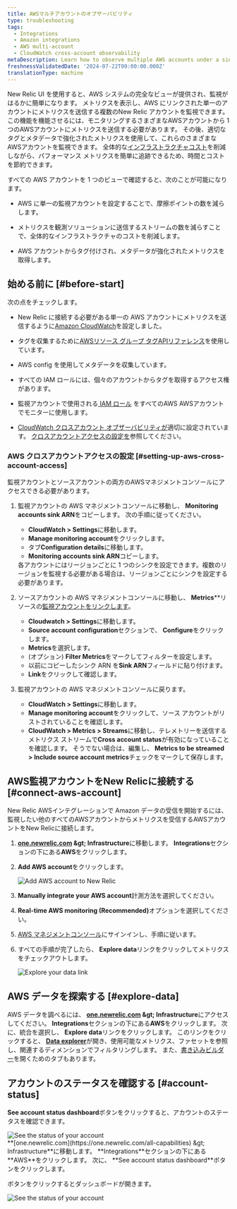 ```yaml
---
title: AWSマルチアカウントのオブザーバビリティ
type: troubleshooting
tags:
  - Integrations
  - Amazon integrations
  - AWS multi-account
  - CloudWatch cross-account observability
metaDescription: Learn how to observe multiple AWS accounts under a single account on the New Relic user interface.
freshnessValidatedDate: '2024-07-22T00:00:00.000Z'
translationType: machine
---
```


New Relic UI を使用すると、AWS システムの完全なビューが提供され、監視がはるかに簡単になります。 メトリクスを表示し、AWS にリンクされた単一のアカウントにメトリクスを送信する複数のNew Relic アカウントを監視できます。この機能を機能させるには、モニタリングするさまざまなAWSアカウントから 1 つのAWSアカウントにメトリクスを送信する必要があります。 その後、適切なタグとメタデータで強化されたメトリクスを使用して、これらのさまざまなAWSアカウントを監視できます。 全体的な[インフラストラクチャ](/docs/data-apis/understand-data/new-relic-data-types/)[コスト](/docs/accounts/accounts-billing/new-relic-one-pricing-billing/data-ingest-billing/)を削減しながら、パフォーマンス メトリクスを簡単に追跡できるため、時間とコストを節約できます。

すべての AWS アカウントを 1 つのビューで確認すると、次のことが可能になります。

* AWS に単一の監視アカウントを設定することで、摩擦ポイントの数を減らします。

* メトリクスを観測ソリューションに送信するストリームの数を減らすことで、全体的なインフラストラクチャのコストを削減します。

* AWS アカウントからタグ付けされ、メタデータが強化されたメトリクスを取得します。

## 始める前に [#before-start]

次の点をチェックします。

* New Relic に接続する必要がある単一の AWS アカウントにメトリクスを送信するように[Amazon CloudWatch](https://aws.amazon.com/cloudwatch/)を設定しました。

* タグを収集するために[AWSリソース グループ タグAPIリファレンス](https://docs.aws.amazon.com/resourcegroupstagging/latest/APIReference/overview.html)を使用しています。

* AWS config を使用してメタデータを収集しています。

* すべての IAM ロールには、個々のアカウントからタグを取得するアクセス権があります。

* 監視アカウントで使用される[ IAM ロール](https://docs.aws.amazon.com/IAM/latest/UserGuide/id_roles.html) をすべてのAWS AWSアカウントでモニターに使用します。

* [CloudWatch クロスアカウント オブザーバビリティが](https://docs.aws.amazon.com/AmazonCloudWatch/latest/monitoring/CloudWatch-Unified-Cross-Account.html)適切に設定されています。 [クロスアカウントアクセスの設定を](#setting-up-aws-cross-account-access)参照してください。

### AWS クロスアカウントアクセスの設定 [#setting-up-aws-cross-account-access]

監視アカウントとソースアカウントの両方のAWSマネジメントコンソールにアクセスできる必要があります。

1. 監視アカウントの AWS マネジメントコンソールに移動し、 <DNT>**Monitoring accounts sink ARN**</DNT>をコピーします。 次の手順に従ってください。

   * <DNT>**CloudWatch &gt; Settings**</DNT>に移動します。
   * <DNT>**Manage monitoring account**</DNT>をクリックします。
   * タブ<DNT>**Configuration details**</DNT>に移動します。
   * <DNT>**Monitoring accounts sink ARN**</DNT>コピーします。

   <Callout variant="important">
     各アカウントにはリージョンごとに 1 つのシンクを設定できます。複数のリージョンを監視する必要がある場合は、リージョンごとにシンクを設定する必要があります。
   </Callout>

2. ソースアカウントの AWS マネジメントコンソールに移動し、 <DNT>**Metrics**\*\*</DNT>リソースの[監視アカウントをリンクします](https://docs.aws.amazon.com/AmazonCloudWatch/latest/monitoring/CloudWatch-Unified-Cross-Account-Setup.html)。

   * <DNT>**Cloudwatch &gt; Settings**</DNT>に移動します。
   * <DNT>**Source account configuration**</DNT>セクションで、 <DNT>**Configure**</DNT>をクリックします。
   * <DNT>**Metrics**</DNT>を選択します。
   * (オプション) <DNT>**Filter Metrics**</DNT>をマークしてフィルターを設定します。
   * 以前にコピーしたシンク ARN を<DNT>**Sink ARN**</DNT>フィールドに貼り付けます。
   * <DNT>**Link**</DNT>をクリックして確認します。

3. 監視アカウントの AWS マネジメントコンソールに戻ります。

   * <DNT>**CloudWatch &gt; Settings**</DNT>に移動します。
   * <DNT>**Manage monitoring account**</DNT>をクリックして、ソース アカウントがリストされていることを確認します。
   * <DNT>**CloudWatch &gt; Metrics &gt; Streams**</DNT>に移動し、テレメトリーを送信するメトリクス ストリームで<DNT>**Cross account status**</DNT>が有効になっていることを確認します。 そうでない場合は、編集し、 <DNT>**Metrics to be streamed &gt; Include source account metrics**</DNT>チェックをマークして保存します。

## AWS監視アカウントをNew Relicに接続する [#connect-aws-account]

New Relic AWSインテグレーションで Amazon データの受信を開始するには、監視したい他のすべてのAWSアカウントからメトリクスを受信するAWSアカウントをNew Relicに接続します。

1. <DNT>**[one.newrelic.com](https://one.newrelic.com/all-capabilities) &amp;gt; Infrastructure**</DNT>に移動します。 <DNT>**Integrations**</DNT>セクションの下にある<DNT>**AWS**</DNT>をクリックします。

2. <DNT>**Add AWS account**</DNT>をクリックします。

   <img title="Add AWS account to New Relic" alt="Add AWS account to New Relic" src="/images/infrastructure_screenshot-crop_aws-add-account.webp" />

3. <DNT>**Manually integrate your AWS account**</DNT>計測方法を選択してください。

4. <DNT>**Real-time AWS monitoring (Recommended)**</DNT>オプションを選択してください。

5. [AWS マネジメントコンソール](https://aws.amazon.com/console/)にサインインし、手順に従います。

6. すべての手順が完了したら、 <DNT>**Explore data**</DNT>リンクをクリックしてメトリクスをチェックアウトします。

   <img title="Explore your data link" alt="Explore your data link" src="/images/infrastructure_screenshot-crop_aws-explore-data-link.webp" />

## AWS データを探索する [#explore-data]

AWS データを調べるには、 <DNT>**[one.newrelic.com](https://one.newrelic.com/all-capabilities) &amp;gt; Infrastructure**</DNT>にアクセスしてください。 <DNT>**Integrations**</DNT>セクションの下にある<DNT>**AWS**</DNT>をクリックします。 次に、統合を選択し、 <DNT>**Explore data**</DNT>リンクをクリックします。 このリンクをクリックすると、 <DNT>[**Data explorer**](/docs/query-your-data/explore-query-data/browse-data/introduction-data-explorer/)</DNT>が開き、使用可能なメトリクス、ファセットを参照し、関連するディメンションでフィルタリングします。 また、[書き込みビルダー](/docs/telemetry-data-platform/get-data/apis/query-metric-data-type/)を開くためのタブもあります。

## アカウントのステータスを確認する [#account-status]

<DNT>**See account status dashboard**</DNT>ボタンをクリックすると、アカウントのステータスを確認できます。

<img title="See the status of your account" alt="See the status of your account" src="/images/infrastructure_screenshot-crop_aws-see-account-status-dashboard.webp" />

<figcaption>
  <DNT>**[one.newrelic.com](https://one.newrelic.com/all-capabilities) &amp;gt; Infrastructure**</DNT>に移動します。 <DNT>**Integrations**</DNT>セクションの下にある<DNT>**AWS**</DNT>をクリックします。 次に、 <DNT>**See account status dashboard**</DNT>ボタンをクリックします。
</figcaption>

ボタンをクリックするとダッシュボードが開きます。

<img title="See the status of your account" alt="See the status of your account" src="/images/infrastructure_screenshot-crop_aws-account-status-dashboard.webp" />